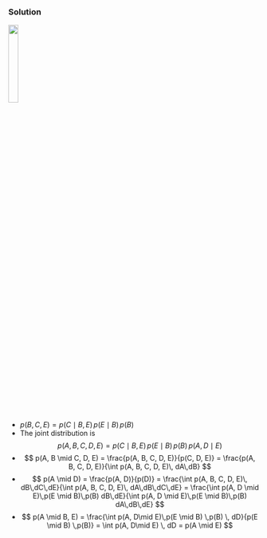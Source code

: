 ### Solution

![](DAG.png){width=20%}

- $p(B, C, E) = p(C \mid B, E) \, p(E \mid B) \, p(B)$
- The joint distribution is
      $$
        p(A, B, C, D, E) = p(C \mid B, E) \, p(E \mid B) \, p(B) \,
        p(A, D \mid E)
      $$
- $$
        p(A, B \mid C, D, E) = \frac{p(A, B, C, D, E)}{p(C, D, E)} =  \frac{p(A, B, C,
          D, E)}{\int p(A, B, C,
          D, E)\, dA\,dB}
$$
- $$
        p(A \mid D) = \frac{p(A,  D)}{p(D)} = \frac{\int p(A, B, C,
          D, E)\, dB\,dC\,dE}{\int p(A, B, C,
          D, E)\, dA\,dB\,dC\,dE}
         = \frac{\int p(A, D \mid E)\,p(E \mid B)\,p(B) dB\,dE}{\int p(A, D \mid E)\,p(E \mid B)\,p(B) dA\,dB\,dE}
$$
- $$
       p(A \mid B, E) = \frac{\int p(A, D\mid E)\,p(E \mid B) \,p(B)
         \, dD}{p(E \mid B) \,p(B)}
        =  \int p(A, D\mid E) \, dD = p(A \mid E)
$$
